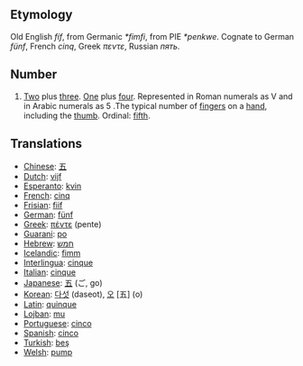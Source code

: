 == Etymology ==
Old English ''fíf'', from Germanic ''*fimfi'', from PIE ''*penkwe''. Cognate to German ''fünf'', French ''cinq'', Greek ''πεντε'', Russian ''пять''.

== Number ==
# [[Two]] plus [[three]]. [[One]] plus [[four]]. Represented in Roman numerals as V and in Arabic numerals as 5 .The typical number of [[finger]]s on a [[hand]], including the [[thumb]]. Ordinal: [[fifth]].

==Translations ==
*[[Chinese]]: [[五]]
*[[Dutch]]: [[vijf]]
*[[Esperanto]]: [[kvin]]
*[[French]]: [[cinq]]
*[[Frisian]]: [[fiif]]
*[[German]]: [[fünf]]
*[[Greek]]: [[πέντε]] (pente)
*[[Guarani]]: [[po]]
*[[Hebrew]]: [[חמש]]
*[[Icelandic]]: [[fimm]]
*[[Interlingua]]: [[cinque]]
*[[Italian]]: [[cinque]]
*[[Japanese]]: [[五]] (ご, go)
*[[Korean]]: [[다섯]] (daseot), [[오]] [五] (o)
*[[Latin]]: [[quinque]]
*[[Lojban]]: [[mu]]
*[[Portuguese]]: [[cinco]]
*[[Spanish]]: [[cinco]]
*[[Turkish]]: [[beş]]
*[[Welsh]]: [[pump]]